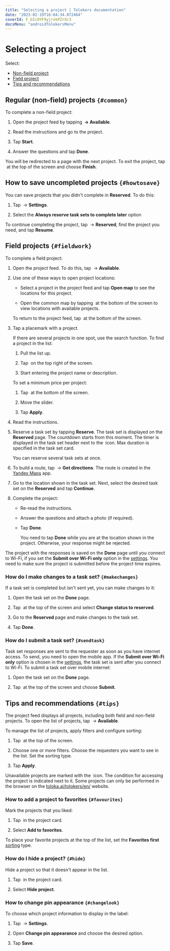 ```yaml
---
title: "Selecting a project | Tolokers documentation"
date: "2023-02-19T16:04:34.072464"
coverId: F_bIcOYF9yjrxkPZrXc3
docsMenu: "androidTolokersMenu"
---
```


# Selecting a project

Select:

- [Non-field project](#non-walk)
- [Field project](#walk)
- [Tips and recommendations](#android-list)

## Regular (non-field) projects `{#common}`

To complete a non-field project:

1. Open the project feed by tapping **<img src="https://toloka.ai/files/hamburger-menu.svg" alt="" /> → Available**.

1. Read the instructions and go to the project.

1. Tap **Start**.

1. Answer the questions and tap **Done**.

You will be redirected to a page with the next project. To exit the project, tap <img src="https://tlkfrontprod.azureedge.net/portal-production/static/uploaded/images/1676733319521/1676733319521_original_svg.svg" alt="" /> at the top of the screen and choose **Finish**.

## How to save uncompleted projects `{#howtosave}`

You can save projects that you didn't complete in **Reserved**. To do this:

1. Tap <img src="https://toloka.ai/files/hamburger-menu.svg" alt="" /> → **Settings**.

1. Select the **Always reserve task sets to complete later** option

To continue completing the project, tap <img src="https://toloka.ai/files/hamburger-menu.svg" alt="" /> → **Reserved**, find the project you need, and tap **Resume**.

## Field projects `{#fieldwork}`

To complete a field project:

1. Open the project feed. To do this, tap <img src="https://toloka.ai/files/hamburger-menu.svg" alt="" /> → **Available**.

1. Use one of these ways to open project locations:

    * Select a project in the project feed and tap **Open map** to see the locations for this project.

    * Open the common map by tapping <img src="https://tlkfrontprod.azureedge.net/portal-production/static/uploaded/images/1676448795481/1676448795481_original_png.png" alt="" /> at the bottom of the screen to view locations with available projects.

    To return to the project feed, tap <img src="https://tlkfrontprod.azureedge.net/portal-production/static/uploaded/images/1676448711664/1676448711664_original_png.png" alt="" /> at the bottom of the screen.

1. Tap a placemark with a project.

    If there are several projects in one spot, use the search function. To find a project in the list:

    1. Pull the list up.

    1. Tap <img src="https://tlkfrontprod.azureedge.net/portal-production/static/uploaded/images/1676733320430/1676733320430_original_svg.svg" alt="" /> on the top right of the screen.

    1. Start entering the project name or description.

    To set a minimum price per project:

    1. Tap <img src="https://toloka.ai/files/filters-menu.svg" alt="" /> at the bottom of the screen.

    1. Move the slider.

    1. Tap **Apply**.

1. Read the instructions.

1. Reserve a task set by tapping **Reserve**. The task set is displayed on the **Reserved** page. The countdown starts from this moment. The timer is displayed in the task set header next to the <img src="https://tlkfrontprod.azureedge.net/portal-production/static/uploaded/images/1676733320837/1676733320837_original_svg.svg" alt="" /> icon. Max duration is specified in the task set card.

    You can reserve several task sets at once.

1. To build a route, tap <img src="https://tlkfrontprod.azureedge.net/portal-production/static/uploaded/images/1676733319521/1676733319521_original_svg.svg" alt="" /> → **Get directions**. The route is created in the [Yandex Maps](https://itunes.apple.com/us/app/yandex-maps/id313877526) app.

1. Go to the location shown in the task set. Next, select the desired task set on the **Reserved** and tap **Continue**.

1. Complete the project:

    * Re-read the instructions.

    * Answer the questions and attach a photo (if required).

    * Tap **Done**.

        <Note mode="warning" title="Warning">

        You need to tap **Done** while you are at the location shown in the project. Otherwise, your response might be rejected.

        </Note>

The project with the responses is saved on the **Done** page until you connect to Wi-Fi, if you set the **Submit over Wi-Fi only** option in the [settings](../settings). You need to make sure the project is submitted before the project time expires.

### How do I make changes to a task set? `{#makechanges}`

If a task set is completed but isn't sent yet, you can make changes to it:

1. Open the task set on the **Done** page.

1. Tap <img src="https://tlkfrontprod.azureedge.net/portal-production/static/uploaded/images/1676733319521/1676733319521_original_svg.svg" alt="" /> at the top of the screen and select **Change status to reserved**.

1. Go to the **Reserved** page and make changes to the task set.

1. Tap **Done**.

### How do I submit a task set? `{#sendtask}`

Task set responses are sent to the requester as soon as you have internet access. To send, you need to open the mobile app. If the **Submit over Wi-Fi only** option is chosen in the [settings](../settings), the task set is sent after you connect to Wi-Fi. To submit a task set over mobile internet:

1. Open the task set on the **Done** page.

1. Tap <img src="https://tlkfrontprod.azureedge.net/portal-production/static/uploaded/images/1676733319521/1676733319521_original_svg.svg" alt="" /> at the top of the screen and choose **Submit**.

## Tips and recommendations `{#tips}`

The project feed displays all projects, including both field and non-field projects. To open the list of projects, tap <img src="https://toloka.ai/files/hamburger-menu.svg" alt="" /> → **Available**.

To manage the list of projects, apply filters and configure sorting:

1. Tap <img src="https://toloka.ai/files/filters-menu.svg" alt="" /> at the top of the screen.

1. Choose one or more filters. Choose the requesters you want to see in the list. Set the sorting type.

1. Tap **Apply**.

Unavailable projects are marked with the <img src="https://tlkfrontprod.azureedge.net/portal-production/static/uploaded/images/1676733315411/1676733315411_original_svg.svg" alt="" /> icon. The condition for accessing the project is indicated next to it. Some projects can only be performed in the browser on the [toloka.ai/tolokers/en/](https://toloka.ai/tolokers/en/) website.

### How to add a project to favorites `{#favourites}`

Mark the projects that you liked:

1. Tap <img src="https://tlkfrontprod.azureedge.net/portal-production/static/uploaded/images/1676733323602/1676733323602_original_svg.svg" alt="" /> in the project card.

2. Select **Add to favorites**.

To place your favorite projects at the top of the list, set the **Favorites first** [sorting](#android-list/list-settings-android) type.

### How do I hide a project? `{#hide}`

Hide a project so that it doesn't appear in the list.

1. Tap <img src="https://tlkfrontprod.azureedge.net/portal-production/static/uploaded/images/1676733323602/1676733323602_original_svg.svg" alt="" /> in the project card.

1. Select **Hide project**.

### How to change pin appearance `{#changelook}`

To choose which project information to display in the label:

1. Tap <img src="https://toloka.ai/files/hamburger-menu.svg" alt="" /> → **Settings**.

1. Open **Change pin appearance** and choose the desired option.

1. Tap **Save**.
